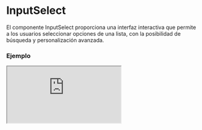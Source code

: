 
# InputSelect

El componente InputSelect proporciona una interfaz interactiva que permite a los usuarios seleccionar opciones de una lista, con la posibilidad de búsqueda y personalización avanzada.

### Ejemplo

<Iframe src="https://fenextjs-component-storybook.vercel.app/iframe.html?args=&id=input-inputselect--index&viewMode=story" />

### Importacion

Para importar el componente InputSelect, se puede hacer desde fenextjs

```tsx copy
import { InputSelect } from "fenextjs";
```

### Parametros

| Parametro | Tipo | Requerido | Default | Descripcion |
| --------- | ---- | --------- | ------- | ----------- |
| options | InputSelectItemOptionBaseProps[] | sí |  | Lista de opciones disponibles en el select. |
| filterOptions | function | no | undefined | Función personalizada para filtrar las opciones del select. |
| showOptions | 'hover' \| 'focus' \| 'focus-hover' | no | 'focus' | Define cuándo mostrar las opciones del select. |
| hiddenOptions | 'not-hover' \| 'not-focus' \| 'not-focus-hover' | no | 'not-hover' | Define cuándo ocultar las opciones del select. |
| defaultValue | InputSelectItemOptionBaseProps | no | undefined | Valor por defecto seleccionado en el select. |
| typeSelect | 'div' \| 'select' \| 'datalist' | no | 'div' | Define el tipo de elemento select. |
| typeSelectStyle | 'normal' \| 'normal-out' \| 'box' \| 'list' \| 'checkbox' | no | 'normal' | Estilos aplicados al componente select. |
| useSwichtypeSelectStyle | boolean | no | false | Permite alternar entre estilos de tipo select. |
| useTOption | boolean | no | false | Indica si se debe usar una opción traducida (useTOption). |
| value | InputSelectItemOptionBaseProps | no |  | Valor actual del select. |
| noResult | InputSelectItemOptionBaseProps | no |  | Valor que se muestra cuando no hay resultados en la búsqueda. |
| loaderOption | InputSelectItemOptionBaseProps | no |  | Opción que se muestra mientras se cargan las opciones. |
| selected | InputSelectItemOptionBaseProps | no |  | Opción actualmente seleccionada. |
| create | InputSelectItemOptionBaseProps | no |  | Opción que permite crear un nuevo valor en el select. |
| onCreate | function | no |  | Función que se ejecuta cuando se crea un nuevo valor. |
| isSelectClearText | boolean | no | false | Indica si se puede limpiar el texto del select. |
| isSelectChangeText | boolean | no | true | Indica si se puede cambiar el texto del select. |
| onChange | function | no |  | Función que se ejecuta cuando cambia el valor seleccionado. |
| onChangeData | function | no |  | Función que se ejecuta cuando cambia el valor de los datos seleccionados. |
| onChangeText | function | no |  | Función que se ejecuta cuando cambia el texto del select. |
| onChangeValidate | function | no |  | Función personalizada de validación que se ejecuta cuando cambia el valor del select. |
| iconCloseMovil | ReactNode | no | \<Cancel /\> | Ícono que se muestra para cerrar el select en vista móvil. |
| clearContent | ReactNode | no | 'Clear' | Contenido que se muestra para limpiar la selección. |
| searchById | boolean | no | false | Indica si la búsqueda se realiza por ID. |
| iconSearch | ReactNode | no | \<SVGSearch /\> | Ícono de búsqueda que se muestra en el select. |
| changeByFirstOptionInOnBlur | boolean | no | false | Cambia al valor de la primera opción cuando el input pierde el foco. |
| maxLengthShowOptions | number | no | 20 | Cantidad máxima de opciones que se muestran. |
| nItems | number | no |  | Número de ítems que se muestran en el select. |
| showOptionIconImg | boolean | no | true | Muestra íconos de imagen junto a las opciones del select. |
| validatorData | FenextjsValidatorClass | no |  | Clase de validación utilizada para validar los datos de entrada del select. |
| forceShowOptionOnLoad | boolean | no | false | Forza a mostrar las opciones al cargar el componente. |
| iconDelete | ReactNode | no | \<Trash /\> | Ícono personalizado para eliminar una opción. |

### Storybook

Para ver el storybook del componente lo puede hacer con este [link](https://fenextjs-component-storybook.vercel.app/?path=/story/input-inputselect--index)

### Usos

- Básico

```tsx copy
<InputSelect options={options} />
```

- InputSelect con filtro de opciones

```tsx copy
<InputSelect options={options} filterOptions={filterOptions} />
```

- InputSelect con icono de búsqueda

```tsx copy
<InputSelect options={options} iconSearch={<SVGSearch />} />
```

- InputSelect con opción personalizada de crear

```tsx copy
<InputSelect options={options} onCreate={() => console.log("Crear nueva opción")} />
```

